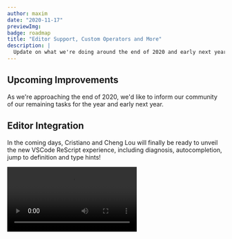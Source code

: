 ```yaml
---
author: maxim
date: "2020-11-17"
previewImg:
badge: roadmap
title: "Editor Support, Custom Operators and More"
description: |
  Update on what we're doing around the end of 2020 and early next year.
---
```


## Upcoming Improvements

As we're approaching the end of 2020, we'd like to inform our community of our remaining tasks for the year and early next year.

## Editor Integration

In the coming days, Cristiano and Cheng Lou will finally be ready to unveil the new VSCode ReScript experience, including diagnosis, autocompletion, jump to definition and type hints!

<Video withShadow={true} src="https://player.vimeo.com/video/477758754" />

Patrick and Maxim will also help polishing the same feature set for Vim and Sublime Text.

## Compiler & Build

Hongbo continues to improve the compiler experience in monorepo-like setups. Expect your build to keep getting faster and more robust!

## Docs

Patrick is [rearranging the React documentation](https://github.com/rescript-lang/rescript-lang.org/pull/96), and continues to improve the main documentation site with Cheng Lou.

## Syntax

### Custom Operators

The team had a few discussions surrounding the issue of the new syntax disallowing custom infix operators. Two of our values collided here:

- We'd like our community to focus on product discussions rather than FP idiosyncrasies, given that it is a common issue that the shiny corners of FP suck the air out of discussions. Many FP and OOP communities (the latter with their own noisy design pattern bickering) have seen the same pattern [played over and over](https://www.youtube.com/watch?v=46ypzDp2yDU&feature=emb_logo), and we'd like to avoid it. This was one of the primary motivations for the new ReScript syntax to disallow custom infix operators.
- **However**, we also care about supporting our existing users, and providing a smooth transition path toward newer code, as we've shown over the years. Alas, it is a fact of life that many existing codebase on the older syntax use custom infix operators.

After much debates, we've decided to re-enable the ability for users to define their infix operators, the same way they did in the old syntax. Note that this is only meant to provide a good upgrade path; we do **not** encourage the usages of infix operators and we hope that the community is responsible enough using them.

### Simpler Interop

We're considering a lightweight, familiar syntax sugar for `@bs.module` for binding to JS code:

```res
@js
import {
  dirname: string => string,
  relative: (~from: string, ~to: string) => string
} from "path"
```

(Just a prototype syntax. Not set in stone.)

This will mix well with the other existing `external` features that aren't about importing a module, such as `bs.send`.

We will consider providing an automatic translation of your current `@bs.module` externals into the new format, so you can keep writing your bindings right now while expecting a potentially nice upgrade when the time comes.

Hopefully this encourages more usages of zero-cost JavaScript interop! We value this very much.

### React 17

Last but not least, there are some updates to JSX coming.

> Although React 17 doesn't ship with any new features, there is [a new JSX transform](https://reactjs.org/blog/2020/09/22/introducing-the-new-jsx-transform.html). The new JSX improves bundle size, reduces the number of concepts you need to learn in React and improves the performance.

ReScript will be the first to adopt the new JSX spec, which we've deemed to be solid enough. Our own Ricky has had a hand in drafting it.

It goes without saying that this will also have an upgrade path.

## Wrapping Up

2020 has been rather weird; hopefully these end-of-year changes brighten you up a bit!

Stay safe and keep shipping products!
